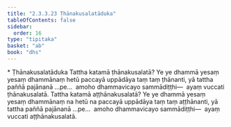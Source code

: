 ```yaml
---
title: "2.3.3.23 Ṭhānakusalatāduka"
tableOfContents: false
sidebar:
  order: 16
type: "tipitaka"
basket: "ab"
book: "dhs"
---
```



<DynamicBreadcrumb />

<Paragraph type="center" book="dhs">
* Ṭhānakusalatāduka
</Paragraph>

<Division number="1344" book="dhs">

<Paragraph number="2049" book="dhs">
Tattha katamā ṭhānakusalatā? Ye ye dhammā yesaṃ yesaṃ dhammānaṃ hetū paccayā uppādāya taṃ taṃ ṭhānanti, yā tattha paññā pajānanā …pe…  amoho dhammavicayo sammādiṭṭhi—  ayaṃ vuccati ṭhānakusalatā.
</Paragraph>

</Division>
<Division number="1345" book="dhs">

<Paragraph number="2050" book="dhs">
Tattha katamā aṭṭhānakusalatā? Ye ye dhammā yesaṃ yesaṃ dhammānaṃ na hetū na paccayā uppādāya taṃ taṃ aṭṭhānanti, yā tattha paññā pajānanā …pe…  amoho dhammavicayo sammādiṭṭhi—  ayaṃ vuccati aṭṭhānakusalatā.
</Paragraph>
</Division>
